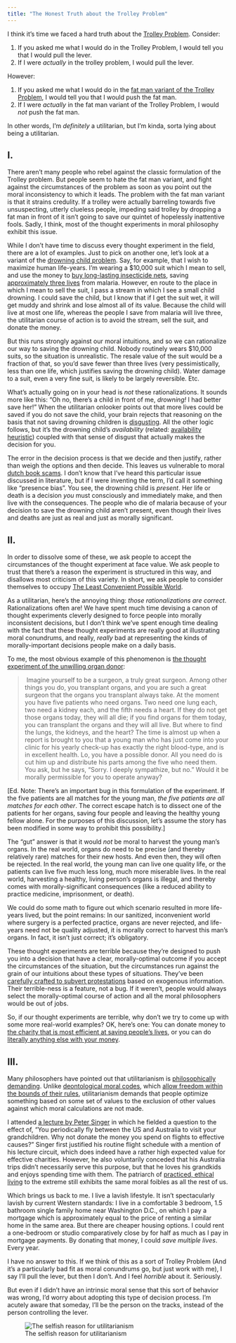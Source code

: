```yaml
---
title: "The Honest Truth about the Trolley Problem"
---
```


I think it’s time we faced a hard truth about the [Trolley Problem](https://en.wikipedia.org/wiki/Trolley_problem). Consider:

1.  If you asked me what I would do in the Trolley Problem, I would tell you that I would pull the lever.
2.  If I were _actually_ in the trolley problem, I would pull the lever.

However:

1.  If you asked me what I would do in the [fat man variant of the Trolley Problem](https://en.wikipedia.org/wiki/Trolley_problem%23The_fat_man), I would tell you that I would push the fat man.
2.  If I were _actually_ in the fat man variant of the Trolley Problem, I would _not_ push the fat man.

In other words, I’m _definitely_ a utilitarian, but I’m kinda, sorta lying about being a utilitarian.

## I.

There aren’t many people who rebel against the classic formulation of the Trolley problem. But people seem to hate the fat man variant, and fight against the circumstances of the problem as soon as you point out the moral inconsistency to which it leads. The problem with the fat man variant is that it strains credulity. If a trolley were actually barreling towards five unsuspecting, utterly clueless people, impeding said trolley by dropping a fat man in front of it isn’t going to save our quintet of hopelessly inattentive fools. Sadly, I think, most of the thought experiments in moral philosophy exhibit this issue.

While I don’t have time to discuss every thought experiment in the field, there are a lot of examples. Just to pick on another one, let’s look at a variant of the [drowning child problem](http://www.utilitarian.net/singer/by/199704--.htm). Say, for example, that I wish to maximize human life-years. I’m wearing a $10,000 suit which I mean to sell, and use the money to [buy long-lasting insecticide nets](https://www.againstmalaria.com/), saving [approximately three lives](http://www.givewell.org/international/top-charities/amf%23Costperlifesaved) from malaria. However, en route to the place in which I mean to sell the suit, I pass a stream in which I see a small child drowning. I could save the child, but I know that if I get the suit wet, it will get muddy and shrink and lose almost all of its value. Because the child will live at most one life, whereas the people I save from malaria will live three, the utilitarian course of action is to avoid the stream, sell the suit, and donate the money.

But this runs strongly against our moral intuitions, and so we can rationalize our way to saving the drowning child. Nobody routinely wears $10,000 suits, so the situation is unrealistic. The resale value of the suit would be a fraction of that, so you’d save fewer than three lives (very pessimistically, less than one life, which justifies saving the drowning child). Water damage to a suit, even a very fine suit, is likely to be largely reversible. Etc.

What’s actually going on in your head is _not_ these rationalizations. It sounds more like this: “Oh no, there’s a child in front of me, _drowning!_ I had better save her!” When the utilitarian onlooker points out that more lives could be saved if you do not save the child, your brain rejects that reasoning on the basis that not saving drowning children is [disgusting](https://en.wikipedia.org/wiki/Disgust%23Morality). All the other logic follows, but it’s the drowning child’s _availability_ (related: [availability heuristic](https://en.wikipedia.org/wiki/Availability_heuristic)) coupled with that sense of disgust that actually makes the decision for you.

The error in the decision process is that we decide and then justify, rather than weigh the options and then decide. This leaves us vulnerable to moral [dutch book scams](https://en.wikipedia.org/wiki/Money_pump). I don’t know that I’ve heard this particular issue discussed in literature, but if I were inventing the term, I’d call it something like “presence bias”. You see, the drowning child is _present_. Her life or death is a decision _you_ must consciously and immediately make, and then live with the consequences. The people who die of malaria because of your decision to save the drowning child aren’t present, even though their lives and deaths are just as real and just as morally significant.

## II.

In order to dissolve some of these, we ask people to accept the circumstances of the thought experiment at face value. We ask people to trust that there’s a reason the experiment is structured in this way, and disallows most criticism of this variety. In short, we ask people to consider themselves to occupy [The Least Convenient Possible World](http://lesswrong.com/lw/2k/the_least_convenient_possible_world/).

As a utilitarian, here’s the annoying thing: _those rationalizations are correct_. Rationalizations often are! We have spent much time devising a canon of thought experiments cleverly designed to force people into morally inconsistent decisions, but I don’t think we’ve spent enough time dealing with the fact that these thought experiments are really good at illustrating moral conundrums, and really, _really_ bad at representing the kinds of morally-important decisions people make on a daily basis.

To me, the most obvious example of this phenomenon is [the thought experiment of the unwilling organ donor](http://philosophyfaculty.ucsd.edu/faculty/rarneson/Courses/thomsonTROLLEY.pdf):

>  Imagine yourself to be a surgeon, a truly great surgeon. Among other things you do, you transplant organs, and you are such a great surgeon that the organs you transplant always take. At the moment you have five patients who need organs. Two need one lung each, two need a kidney each, and the fifth needs a heart. If they do not get those organs today, they will all die; if you find organs for them today, you can transplant the organs and they will all live. But where to find the lungs, the kidneys, and the heart? The time is almost up when a report is brought to you that a young man who has just come into your clinic for his yearly check-up has exactly the right blood-type, and is in excellent health. Lo, you have a possible donor. All you need do is cut him up and distribute his parts among the five who need them. You ask, but he says, “Sorry. I deeply sympathize, but no.” Would it be morally permissible for you to operate anyway?

[Ed. Note: There’s an important bug in this formulation of the experiment. If the five patients are all matches for the young man, _the five patients are all matches for each other_. The correct escape hatch is to dissect one of the patients for her organs, saving four people and leaving the healthy young fellow alone. For the purposes of this discussion, let’s assume the story has been modified in some way to prohibit this possibility.]

The “gut” answer is that it would _not_ be moral to harvest the young man’s organs. In the real world, organs do need to be precise (and thereby relatively rare) matches for their new hosts. And even then, they will often be rejected. In the real world, the young man can live one quality life, or the patients can live five much less long, much more miserable lives. In the real world, harvesting a healthy, living person’s organs is illegal, and thereby comes with morally-significant consequences (like a reduced ability to practice medicine, imprisonment, or death).

We could do some math to figure out which scenario resulted in more life-years lived, but the point remains: In our sanitized, inconvenient world where surgery is a perfected practice, organs are never rejected, and life-years need not be quality adjusted, it is morally correct to harvest this man’s organs. In fact, it isn’t just correct; it’s obligatory.

These thought experiments are terrible because they’re designed to push you into a decision that have a clear, morally-optimal outcome if you accept the circumstances of the situation, but the circumstances run against the grain of our intuitions about these types of situations. They’ve been [carefully crafted to subvert protestations](http://www.faculty.virginia.edu/haidtlab/articles/manuscripts/haidt.bjorklund.working-paper.when%2520intuition%2520finds%2520no%2520reason.pub603.doc) based on exogenous information. Their terrible-ness is a feature, not a bug. If it weren’t, people would always select the morally-optimal course of action and all the moral philosophers would be out of jobs.

So, if our thought experiments are terrible, why don’t we try to come up with some more real-world examples? OK, here’s one: You can donate money to [the charity that is most efficient at saving people’s lives](http://www.givewell.org/charities/top-charities), or you can do [literally anything else with your money](https://www.amazon.com/).

## III.

Many philosophers have pointed out that utilitarianism is [philosophically demanding](https://en.wikipedia.org/wiki/Utilitarianism%23Too_demanding). Unlike [deontological moral codes](http://plato.stanford.edu/entries/ethics-deontological/), which [allow freedom within the bounds of their rules](http://plato.stanford.edu/entries/ethics-deontological/%23AdvDeoThe), utilitarianism demands that people optimize something based on some set of values to the exclusion of other values against which moral calculations are not made.

I attended [a lecture by Peter Singer](https://www.youtube.com/watch%3Fv%3DqsAOlPLlw1M) in which he fielded a question to the effect of, “You periodically fly between the US and Australia to visit your grandchildren. Why not donate the money you spend on flights to effective causes?” Singer first justified his routine flight schedule with a mention of his lecture circuit, which does indeed have a rather high expected value for effective charities. However, he also voluntarily conceded that his Australia trips didn’t necessarily serve this purpose, but that he loves his grandkids and enjoys spending time with them. The patriarch of [practiced, ethical living](https://smile.amazon.com/Writings-Ethical-Life-Peter-Singer/dp/0060007443/ref%3Dsr_1_1%3Fie%3DUTF8%26qid%3D1471881176%26sr%3D8-1%26keywords%3DWritings%2Bon%2Ban%2BEthical%2BLife) to the extreme still exhibits the same moral foibles as all the rest of us.

Which brings us back to me. I live a lavish lifestyle. It isn’t spectacularly lavish by current Western standards: I live in a comfortable 3 bedroom, 1.5 bathroom single family home near Washington D.C., on which I pay a mortgage which is approximately equal to the price of renting a similar home in the same area. But there are cheaper housing options. I could rent a one-bedroom or studio comparatively close by for half as much as I pay in mortgage payments. By donating that money, I could _save multiple lives_. Every year.

I have no answer to this. If we think of this as a sort of Trolley Problem (And it’s a particularly bad fit as moral conundrums go, but just work with me), I say I’ll pull the lever, but then I don’t. And I feel _horrible_ about it. Seriously.

But even if I didn’t have an intrinsic moral sense that this sort of behavior was wrong, I’d worry about adopting this type of decision process. I’m acutely aware that someday, I’ll be the person on the tracks, instead of the person controlling the lever.

![The selfish reason for utilitarianism](https://cdn-images-1.medium.com/max/800/1*BEYuF9HremGUMy24Bgi7Wg.png)
